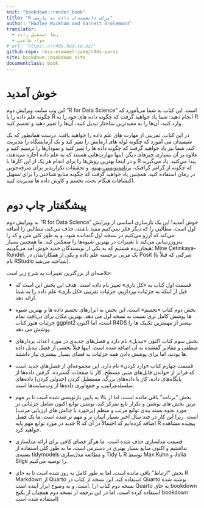 ```yaml
---
knit: "bookdown::render_book"
title: "R برای دانشمندان داده به پارسی"
author: "Hadley Wickham and Garrett Grolemund"
translator:
  - رضا اسمعیل زاده
  - جواد طاعتی
# url: 'https\://r4ds.had.co.nz/'
github-repo: reza-esmaeel-zade/r4ds-parsi
site: bookdown::bookdown_site
documentclass: book
---
```


# خوش آمدید {.unnumbered}

این وب سایت ویرایش دوم "R for Data Science" است. این کتاب به شما می‌آموزد که چگونه علم داده را با R انجام دهید: شما یاد خواهید گرفت که چگونه داده های خود را به R وارد کنید، آن‌ها را به مفیدترین ساختار تبدیل کنید، آن‌ها را تغییر دهید و تجسم کنید.

در این کتاب، تمرینی از مهارت های علم داده را خواهید یافت. درست همانطور که یک شیمیدان می آموزد که چگونه لوله های آزمایش را تمیز کند و یک آزمایشگاه را مدیریت کند، شما نیز یاد خواهید گرفت که چگونه داده ها را تمیز کنید و نمودارها را ترسیم کنید و علاوه بر آن بسیاری چیزهای دیگر. اینها مهارت‌هایی هستند که به علم داده اجازه می‌دهند، و در اینجا بهترین روش‌ها را برای انجام هر یک از این کارها با R پیدا می‌کنید. یاد می‌گیرید که چگونه از گرامر گرافیک، [برنامه‌نویسی بهینه](https://fa.wikipedia.org/wiki/%D8%A8%D8%B1%D9%86%D8%A7%D9%85%D9%87%E2%80%8C%D9%86%D9%88%DB%8C%D8%B3%DB%8C_%D8%A7%D8%AF%DB%8C%D8%A8%D8%A7%D9%86%D9%87 "Literate programming")، و تحقیقات تکرارپذیر برای صرفه‌جویی در زمان استفاده کنید. همچنین یاد خواهید گرفت که چگونه منابع شناختی را برای تسهیل اکتشافات هنگام بحث، تجسم و کاوش داده ها مدیریت کنید.

# پیشگفتار چاپ دوم {.unnumbered}

به ویرایش دوم "R for Data Science" خوش آمدید! این یک بازسازی اساسی از ویرایش اول است، مطالبی را که دیگر فکر نمی‌کنیم مفید باشند، حذف می‌کند، مطالبی را اضافه می‌کند که آرزو می‌کنیم در نسخه اول گنجانده شود، و به طور کلی متن و کد را به‌روزرسانی می‌کند تا تغییرات در بهترین شیوه‌ها را منعکس کند. ما همچنین بسیار هیجان‌زده هستیم که به یکی از نویسندگان جدید خوش آمد می‌گوییم: Mine Çetinkaya-Rundel، یک مربی برجسته علم داده و یکی از همکارانمان در Posit (شرکتی که قبلاً با نام RStudio شناخته می‌شد).

خلاصه‌ای از بزرگترین تغییرات به شرح زیر است:

-   قسمت اول کتاب به «کل بازی» تغییر نام داده است. هدف این بخش این است که قبل از اینکه به جزئیات بپردازیم، جزئیات تقریبی «کل بازی» علم داده را به شما ارائه دهد.

-   بخش دوم کتاب «تجسم» است. این بخش به ابزارهای تجسم داده ها و بهترین شیوه ها پوشش کامل تری نسبت به نسخه اول می دهد. بهترین مکان برای دریافت تمام جزئیات هنوز کتاب ggplot2 است، اما اکنون R4DS بیشتر از مهمترین تکنیک ها را پوشش می دهد.

-   بخش سوم کتاب اکنون «تبدیل» نام دارد و فصل‌های جدیدی در مورد اعداد، بردارهای منطقی و مقادیر گمشده به آن اضافه شده است. اینها قبلاً بخشی از فصل تبدیل داده ها بودند، اما برای پوشش دادن همه جزئیات به فضای بسیار بیشتری نیاز داشتند.

-   قسمت چهارم کتاب «وارد کردن» نام دارد. این مجموعه‌ای از فصل‌های جدید است که فراتر از خواندن فایل‌های متنی مسطح، کار با صفحات گسترده، گرفتن داده‌ها از پایگاه‌های داده، کار با داده‌های بزرگ، مستطیل کردن (جدولی کردن) داده‌های سلسله‌مراتبی، و جمع‌آوری داده‌ها از وب‌سایت‌ها است.

-   بخش "برنامه" باقی مانده است، اما از بالا به پایین بازنویسی شده است تا بر مهم ترین بخش های نوشتن و تکرار تابع تمرکز کند. نوشتن توابع اکنون شامل جزئیاتی در مورد نحوه بسته بندی توابع مرتب و منظم (برخورد با چالش های ارزیابی مرتب) است، زیرا این کار در چند سال اخیر بسیار آسان تر و مهم تر شده است. ما یک فصل جدید در مورد توابع مهم پایه R اضافه کرده‌ایم که احتمالاً در آن کد R پیچیده مشاهده خواهید کرد.

-   قسمت مدلسازی حذف شده است. ما هرگز فضای کافی برای ارائه مدلسازی نداشتیم و اکنون منابع بسیار بهتری در دسترس است. ما به طور کلی استفاده از بسته‌ی tidymodels و مطالعه مدل‌سازی Tidy با R توسط Max Kuhn و Julia Silge را توصیه می‌کنیم.

-   بخش "ارتباط" باقی مانده است، اما به طور کامل به روز شده است تا به جای R Markdown از Quarto استفاده کند. این نسخه از کتاب در Quarto نوشته شده است، و به وضوح ابزار آینده است. (نسخه دوم کتاب از Quarto به جای bookdown استفاده کرده است، اما در این ترجمه از نسخه دوم همچنان از پکیج bookdown استفاده شده است)
